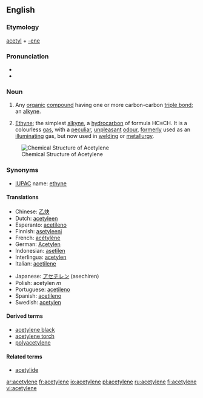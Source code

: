 {{see|acétylène}}
==English==

===Etymology===
[[acetyl]] + [[-ene]]

===Pronunciation===
*{{IPA|/ə ˈsɛt əl ˌin/}}
*{{audio|en-us-acetylene.ogg|Audio (US)}}

===Noun===
{{en-noun|s|-}}

#{{organic chemistry}} Any [[organic]] [[compound]] having one or more carbon-carbon [[triple bond]]; an [[alkyne]].
#{{organic compound}} [[ethyne|Ethyne]]; the simplest [[alkyne]], a [[hydrocarbon]] of formula HC≡CH. It is a colourless [[gas]], with a [[peculiar]], [[unpleasant]] [[odour]], [[formerly]] used as an [[illuminating]] gas, but now used in [[welding]] or [[metallurgy]].

[[Image:Ethyne.png|frame|right|Chemical Structure of Acetylene]]

===Synonyms===
*[[IUPAC]] name: [[ethyne]]

====Translations====
{{trans-top|acetylene}}
*Chinese: [[乙炔]]
*Dutch: [[acetyleen]] {{n}}
*Esperanto: [[acetileno]]
*Finnish: [[asetyleeni]]
*French: [[acétylène]] 
*German: [[Acetylen]] {{n}}
*Indonesian: [[asetilen]] 
*Interlingua: [[acetylen]] 
*Italian: [[acetilene]] 
{{trans-mid}}
*Japanese: [[アセチレン]] (asechiren)
*Polish: acetylen ''m''
*Portuguese: [[acetileno]] 
*Spanish: [[acetileno]] {{m}}
*Swedish: [[acetylen]] {{n}}
{{trans-bottom}}

====Derived terms====
*[[acetylene black]]
*[[acetylene torch]]
*[[polyacetylene]]

====Related terms====
*[[acetylide]]

[[ar:acetylene]]
[[fr:acetylene]]
[[io:acetylene]]
[[pl:acetylene]]
[[ru:acetylene]]
[[fi:acetylene]]
[[vi:acetylene]]